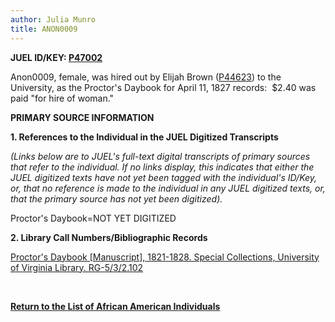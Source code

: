 ```yaml
---
author: Julia Munro
title: ANON0009
---
```

**JUEL ID/KEY: [P47002](http://juel.iath.virginia.edu/public_person?person=47002 "P47002")**

Anon0009, female, was hired out by Elijah Brown ([P44623](http://juel.iath.virginia.edu/public_person?person=44623 "P44623")) to the University, as the Proctor's Daybook for April 11, 1827 records:  $2.40 was paid "for hire of woman."  

**PRIMARY SOURCE INFORMATION** 

**1\. References to the Individual in the JUEL Digitized Transcripts**

_(Links below are to JUEL's full-text digital transcripts of primary sources that refer to the individual. If no links display, this indicates that either the JUEL digitized texts have not yet been tagged with the individual's ID/Key, or, that no reference is made to the individual in any JUEL digitized texts, or, that the primary source has not yet been digitized)._   

Proctor's Daybook=NOT YET DIGITIZED 

**2\. Library Call Numbers/Bibliographic Records**

[](http://search.lib.virginia.edu/catalog/u6371432)[Proctor's Daybook \[Manuscript\], 1821-1828. Special Collections, University of Virginia Library. RG-5/3/2.102](http://search.lib.virginia.edu/catalog/u6607353 "Proctor's Daybook")

 [](http://search.lib.virginia.edu/catalog/u6371432)

**[Return to the List of African American Individuals](http://juel.iath.virginia.edu/node/367 "Return to the List of African-American Individuals")**